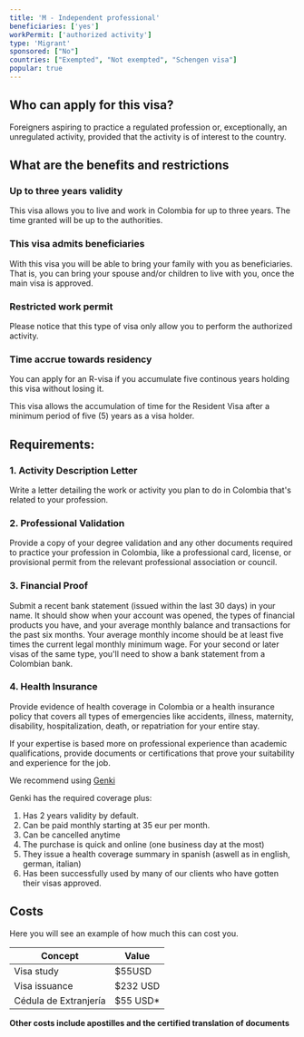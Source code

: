 ```yaml
---
title: 'M - Independent professional'
beneficiaries: ['yes']
workPermit: ['authorized activity']
type: 'Migrant'
sponsored: ["No"]
countries: ["Exempted", "Not exempted", "Schengen visa"]
popular: true
---
```

## Who can apply for this visa?

Foreigners aspiring to practice a regulated profession or, exceptionally, an unregulated activity, provided that the activity is of interest to the country. 

## What are the benefits and restrictions

### **Up to three years validity**

This visa allows you to live and work in Colombia for up to three years. The time granted will be up to the authorities. 

### **This visa admits beneficiaries**

With this visa you will be able to bring your family with you as beneficiaries. That is, you can bring your spouse and/or children to live with you, once the main visa is approved.

### **Restricted work permit**

Please notice that this type of visa only allow you to perform the authorized activity.

### T**ime accrue towards residency**

You can apply for an R-visa if you accumulate five continous years holding this visa without losing it.

This visa allows the accumulation of time for the Resident Visa after a minimum period of five (5) years as a visa holder.

## Requirements:

### 1. Activity Description Letter

Write a letter detailing the work or activity you plan to do in Colombia that's related to your profession.

### 2. Professional Validation

Provide a copy of your degree validation and any other documents required to practice your profession in Colombia, like a professional card, license, or provisional permit from the relevant professional association or council.

### 3. Financial Proof

Submit a recent bank statement (issued within the last 30 days) in your name. It should show when your account was opened, the types of financial products you have, and your average monthly balance and transactions for the past six months. Your average monthly income should be at least five times the current legal monthly minimum wage. For your second or later visas of the same type, you'll need to show a bank statement from a Colombian bank.

### 4. Health Insurance

Provide evidence of health coverage in Colombia or a health insurance policy that covers all types of emergencies like accidents, illness, maternity, disability, hospitalization, death, or repatriation for your entire stay.

If your expertise is based more on professional experience than academic qualifications, provide documents or certifications that prove your suitability and experience for the job.

We recommend using [Genki](https://genki.world/?with=capitaleme)

Genki has the required coverage plus: 

1. Has 2 years validity by default. 
2. Can be paid monthly starting at 35 eur per month. 
3. Can be cancelled anytime 
4. The purchase is quick and online (one business day at the most) 
5. They issue a health coverage summary in spanish (aswell as in english, german, italian) 
6. Has been successfully used by many of our clients who have gotten their visas approved.

## Costs

Here you will see an example of how much this can cost you.

| Concept | Value |
| --- | --- |
| Visa study | $55USD |
| Visa issuance | $232 USD |
| Cédula de Extranjería | $55 USD* |

**Other costs include apostilles and the certified translation of documents**
